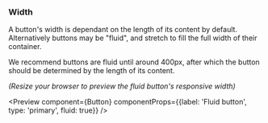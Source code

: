 
### Width

A button's width is dependant on the length of its content by default. Alternatively buttons may be "fluid", and stretch to fill the full width of their container.

We recommend buttons are fluid until around 400px, after which the button should be determined by the length of its content.

_(Resize your browser to preview the fluid button's responsive width)_

<Preview
	component={Button}
	componentProps={{label: 'Fluid button', type: 'primary', fluid: true}}
/>
